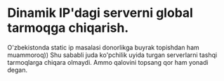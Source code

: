 
# Dinamik IP'dagi serverni global tarmoqga chiqarish.

O'zbekistonda static ip masalasi donorlikga buyrak topishdan ham muammoroq)) Shu sababli juda ko'pchilik uyida turgan serverlarni tashqi tarmoqlarga chiqara olmaydi. Ammo qalovini topsang qor ham yonadi degan.
